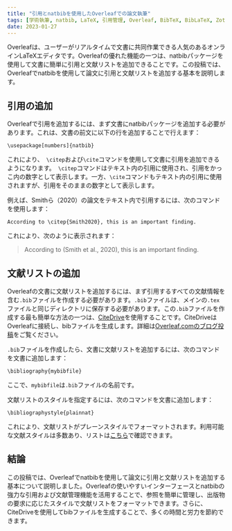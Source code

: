 ```yaml
---
title: "引用とnatbibを使用したOverleafでの論文執筆"
tags: [学術執筆, natbib, LaTeX, 引用管理, Overleaf, BibTeX, BibLaTeX, Zotero, Mendeley, 研究, 執筆のコツ, アカデミア, 学術的執筆, 参考文献]
date: 2023-01-27
---
```


Overleafは、ユーザーがリアルタイムで文書に共同作業できる人気のあるオンラインLaTeXエディタです。Overleafの優れた機能の一つは、natbibパッケージを使用して文書に簡単に引用と文献リストを追加できることです。この投稿では、Overleafでnatbibを使用して論文に引用と文献リストを追加する基本を説明します。


<CiteDrive />

## 引用の追加

Overleafで引用を追加するには、まず文書にnatbibパッケージを追加する必要があります。これは、文書の前文に以下の行を追加することで行えます：

`\usepackage[numbers]{natbib}`

これにより、` \citep`および`\cite`コマンドを使用して文書に引用を追加できるようになります。` \citep`コマンドはテキスト内の引用に使用され、引用をかっこ内の数字として表示します。一方、`\cite`コマンドもテキスト内の引用に使用されますが、引用をそのままの数字として表示します。

例えば、Smithら（2020）の論文をテキスト内で引用するには、次のコマンドを使用します：

`According to \citep{Smith2020}, this is an important finding.`

これにより、次のように表示されます：

> According to (Smith et al., 2020), this is an important finding.

## 文献リストの追加

Overleafの文書に文献リストを追加するには、まず引用するすべての文献情報を含む`.bib`ファイルを作成する必要があります。`.bib`ファイルは、メインの`.tex`ファイルと同じディレクトリに保存する必要があります。この`.bib`ファイルを作成する最も簡単な方法の一つは、[CiteDrive](https://www.citedrive.com/)を使用することです。CiteDriveはOverleafに接続し、bibファイルを生成します。詳細は[Overleaf.comのブログ投稿](https://www.overleaf.com/blog/better-bibliography-management-with-overleaf-citedrive-and-bibtex-biblatex)をご覧ください。

`.bib`ファイルを作成したら、文書に文献リストを追加するには、次のコマンドを文書に追加します：

`\bibliography{mybibfile}`

ここで、`mybibfile`は`.bib`ファイルの名前です。

文献リストのスタイルを指定するには、次のコマンドを文書に追加します：

`\bibliographystyle{plainnat}`

これにより、文献リストがプレーンスタイルでフォーマットされます。利用可能な文献スタイルは多数あり、リストは[こちら](https://www.overleaf.com/learn/latex/Bibliography_styles)で確認できます。

## 結論

この投稿では、Overleafでnatbibを使用して論文に引用と文献リストを追加する基本について説明しました。Overleafの使いやすいインターフェースとnatbibの強力な引用および文献管理機能を活用することで、参照を簡単に管理し、出版物の要求に応じたスタイルで文献リストをフォーマットできます。さらに、CiteDriveを使用してbibファイルを生成することで、多くの時間と労力を節約できます。
